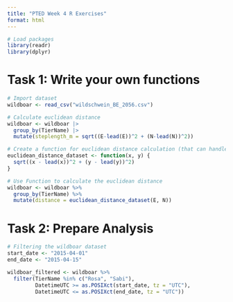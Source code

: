 ```yaml
---
title: "PTED Week 4 R Exercises"
format: html
---
```



```r
# Load packages
library(readr)
library(dplyr)
```

# Task 1: Write your own functions
```r
# Import dataset
wildboar <- read_csv("wildschwein_BE_2056.csv")

# Calculate euclidean distance
wildboar <- wildboar |> 
  group_by(TierName) |> 
  mutate(steplength_m = sqrt((E-lead(E))^2 + (N-lead(N))^2))

# Create a function for euclidean distance calculation (that can handle vectors)
euclidean_distance_dataset <- function(x, y) {
  sqrt((x - lead(x))^2 + (y - lead(y))^2)
}

# Use Function to calculate the euclidean distance
wildboar <- wildboar %>%
  group_by(TierName) %>%
  mutate(distance = euclidean_distance_dataset(E, N))
```

# Task 2: Prepare Analysis
```r
# Filtering the wildboar dataset
start_date <- "2015-04-01"
end_date <- "2015-04-15"

wildboar_filtered <- wildboar %>%
  filter(TierName %in% c("Rosa", "Sabi"),
         DatetimeUTC >= as.POSIXct(start_date, tz = "UTC"),
         DatetimeUTC <= as.POSIXct(end_date, tz = "UTC"))
```

